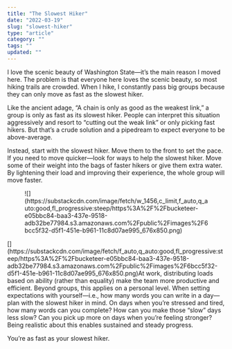 ```yaml
---
title: "The Slowest Hiker"
date: "2022-03-19"
slug: "slowest-hiker"
type: "article"
category: ""
tags: ""
updated: ""
---
```


I love the scenic beauty of Washington State—it’s the main reason I moved here. The problem is that everyone here loves the scenic beauty, so most hiking trails are crowded. When I hike, I constantly pass big groups because they can only move as fast as the slowest hiker.

Like the ancient adage, “A chain is only as good as the weakest link,” a group is only as fast as its slowest hiker. People can interpret this situation aggressively and resort to “cutting out the weak link” or only picking fast hikers. But that’s a crude solution and a pipedream to expect everyone to be above-average.

Instead, start with the slowest hiker. Move them to the front to set the pace. If you need to move quicker—look for ways to help the slowest hiker. Move some of their weight into the bags of faster hikers or give them extra water. By lightening their load and improving their experience, the whole group will move faster.

<div class="wp-block-image"><figure class="aligncenter">![](https://substackcdn.com/image/fetch/w_1456,c_limit,f_auto,q_auto:good,fl_progressive:steep/https%3A%2F%2Fbucketeer-e05bbc84-baa3-437e-9518-adb32be77984.s3.amazonaws.com%2Fpublic%2Fimages%2F6bcc5f32-d5f1-451e-b961-11c8d07ae995_676x850.png)</figure></div>[](https://substackcdn.com/image/fetch/f_auto,q_auto:good,fl_progressive:steep/https%3A%2F%2Fbucketeer-e05bbc84-baa3-437e-9518-adb32be77984.s3.amazonaws.com%2Fpublic%2Fimages%2F6bcc5f32-d5f1-451e-b961-11c8d07ae995_676x850.png)At work, distributing loads based on ability (rather than equality) make the team more productive and efficient. Beyond groups, this applies on a personal level. When setting expectations with yourself—i.e., how many words you can write in a day—plan with the slowest hiker in mind. On days when you’re stressed and tired, how many words can you complete? How can you make those “slow” days less slow? Can you pick up more on days when you’re feeling stronger? Being realistic about this enables sustained and steady progress.

You’re as fast as your slowest hiker.